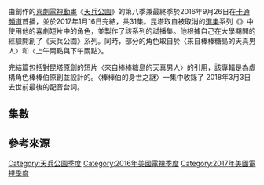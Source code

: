 {{Infobox television season
| season_number    = 8
| eng_name         = {{lang|en|''Regular Show'' (Season 8)}}
| bgcolour         = #A41C72
| image            = File:Regular Show S8 Region 4 DVD.jpg
| caption          = DVD封面（區域4）
| starring         = {{Plainlist| 
* {{le|詹姆斯·加蘭·昆塔|J. G. Quintel}}
* {{le|威廉・薩爾斯|William Salyers}}
* 山姆·馬林
* [[馬克·漢米爾|馬克·漢米爾]]
}}
| country          = {{USA}}
| network          = [[卡通頻道|卡通頻道]]
| first_aired      = {{Start date|2016|9|26}} 
| last_aired       = {{End date|2017|1|16}}<ref name="thegeekiary.com">[http://thegeekiary.com/steven-universe-returns/40358 "Steven Universe Returns with a Bomb on Jan 30! Plus More Cartoon Network Premieres - The Geekiary"] {{Wayback|url=http://thegeekiary.com/steven-universe-returns/40358 |date=20161221234445 }}. 21 December 2016. Retrieved on 28 December 2016.</ref> 
| num_episodes     = 31
| prev_season      = [[天兵公園_(第七季)|第七季]]
| episode_list     = [[天兵公園集數列表|天兵公園集數列表]]
}}

由{{le|詹姆斯·加蘭·昆塔|J. G. Quintel}}創作的[[喜劇|喜劇]][[電視動畫|電視動畫]]《[[天兵公園|天兵公園]]》的第八季兼最終季於2016年9月26日在[[卡通頻道|卡通頻道]]首播，並於2017年1月16日完結，共31集。昆塔取自被取消的[[選集|選集]]系列《{{le|卡通學院|The Cartoonstitute}}》中使用他的喜劇短片中的角色，並製作了該系列的試播集。他根據自己在大學期間的經驗開創了《天兵公園》系列。同時，部分的角色取自於〈來自棒棒糖島的天真男人〉和〈上午兩點與下午兩點〉。

完結篇包括對昆塔原創的短片〈來自棒棒糖島的天真男人〉的引用，該專輯是為虛構角色棒棒伯原創並設計的。〈棒棒伯的身世之謎〉一集中收錄了{{le|大衛·歐格登·史戴爾斯|David Ogden Stiers}} 2018年3月3日去世前最後的配音台詞。

==集數==
{{see also|天兵公園集數列表}}
<onlyinclude>{{Episode table
|background=#A41C72 |overall=5 |season=5 |title=25 |writer=35 |writerT=編劇和分鏡創作 |airdate=13 |airdateR=<ref name="S7">{{cite journal |url=http://www.tvguide.com/tvshows/regular-show/episodes-season-7/307239/ |title=Regular Show Season 7 episodes |journal=[[TV_Guide|TV Guide]] |accessdate=November 10, 2014 |archive-url=https://web.archive.org/web/20151012230215/http://www.tvguide.com/tvshows/regular-show/episodes-season-7/307239 |archive-date=2015-10-12 |url-status=no }}</ref> |prodcode=8 |prodcodeR=<ref>References for season 8 production codes:
* https://pbs.twimg.com/media/C2eLBZxUkAAqMMI.jpg {{Wayback|url=https://pbs.twimg.com/media/C2eLBZxUkAAqMMI.jpg |date=20170120053132 }}</ref> |country=美國 |viewers=9 |episodes=
{{Episode list/sublist|天兵公園集數列表
| EpisodeNumber   = 231
| EpisodeNumber2  = 1
| Title           = 天兵漂流記
| AltTitle        = One Space Day at a Time
| OriginalAirDate = {{Start date|2016|9|26}}
| WrittenBy       = 歐文·丹尼斯、肖恩·格拉斯
| ProdCode        = 1043-234
| ShortSummary    =
| Viewers         = 1.14<ref name="showbuzzdaily.com 2016">[http://www.showbuzzdaily.com/articles/showbuzzdailys-top-150-monday-cable-originals-network-finals-9-26-2016.html "UPDATED: SHOWBUZZDAILY's Top 150 Monday Cable Originals & Network Finals: 9.26.2016 | Showbuzz Daily"] {{Wayback|url=http://www.showbuzzdaily.com/articles/showbuzzdailys-top-150-monday-cable-originals-network-finals-9-26-2016.html |date=20160928002142 }}. Retrieved on 27 September 2016.</ref>
| LineColor       = A41C72
}}
{{Episode list/sublist|天兵公園集數列表
| EpisodeNumber   = 232
| EpisodeNumber2  = 2
| Title           = 機器人都是假的
| AltTitle        = Cool Bro Bots
| OriginalAirDate = {{Start date|2016|9|26}}
| WrittenBy       = Benton Connor and Sam Spina
| ProdCode        = 1043-235
| ShortSummary    =
| Viewers         = 1.14<ref name="showbuzzdaily.com 2016" />
| LineColor       = A41C72
}}
{{Episode list/sublist|天兵公園集數列表
| EpisodeNumber   = 233
| EpisodeNumber2  = 3
| Title           = 班森驚魂記
| AltTitle        = Welcome to Space
| OriginalAirDate = {{Start date|2016|9|27}}
| WrittenBy       = Madeline Queripel and Alex Cline
| ProdCode        = 1043-236
| ShortSummary    =
| Viewers         = 0.96<ref name="showbuzzdaily.com1">[http://www.showbuzzdaily.com/articles/showbuzzdailys-top-150-tuesday-cable-originals-network-finals-9-27-2016.html "UPDATED: SHOWBUZZDAILY's Top 150 Tuesday Cable Originals & Network Finals: 9.27.2016 | Showbuzz Daily"] {{Wayback|url=http://www.showbuzzdaily.com/articles/showbuzzdailys-top-150-tuesday-cable-originals-network-finals-9-27-2016.html |date=20161001103654 }}. Retrieved on 28 September 2016.</ref>
| LineColor       = A41C72
}}
{{Episode list/sublist|天兵公園集數列表
| EpisodeNumber   = 234
| EpisodeNumber2  = 4
| Title           = 太空打工怪談
| AltTitle        = Space Creds
| OriginalAirDate = {{Start date|2016|9|27}}
| WrittenBy       = Casey Crowe and Gideon Chase
| ProdCode        = 1043-237
| ShortSummary    =
| Viewers         = 0.96<ref name="showbuzzdaily.com1"/>
| LineColor       = A41C72
}}
{{Episode list/sublist|天兵公園集數列表
| EpisodeNumber   = 235
| EpisodeNumber2  = 5
| Title           = 恐怖求婚記
| AltTitle        = Lost and Found
| OriginalAirDate = {{Start date|2016|9|28}}
| WrittenBy       = Minty Lewis and Ryan Pequin
| ProdCode        = 1043-239
| ShortSummary    =
| Viewers         = 0.96<ref>[http://www.showbuzzdaily.com/articles/showbuzzdailys-top-150-wednesday-cable-originals-network-finals-9-28-2016.html "UPDATED: SHOWBUZZDAILY's Top 150 Wednesday Cable Originals & Network Finals: 9.28.2016 | Showbuzz Daily"] {{Wayback|url=http://www.showbuzzdaily.com/articles/showbuzzdailys-top-150-wednesday-cable-originals-network-finals-9-28-2016.html |date=20161002042158 }}. Retrieved on 29 September 2016.</ref>
| LineColor       = A41C72
}}
{{Episode list/sublist|天兵公園集數列表
| EpisodeNumber   = 236
| EpisodeNumber2  = 6
| Title           = 銀河系惡搞冠軍
| AltTitle        = Ugly Moons
| OriginalAirDate = {{Start date|2016|9|29}}
| WrittenBy       = Benton Connor and Sam Spina
| ProdCode        = 1043-240
| ShortSummary    =
| Viewers         = 0.98<ref>[http://www.showbuzzdaily.com/articles/showbuzzdailys-top-150-thursday-cable-originals-network-finals-9-29-2016.html "UPDATED: SHOWBUZZDAILY's Top 150 Thursday Cable Originals & Network Finals: 9.29.2016 | Showbuzz Daily"] {{Wayback|url=http://www.showbuzzdaily.com/articles/showbuzzdailys-top-150-thursday-cable-originals-network-finals-9-29-2016.html |date=20160930234329 }}. Retrieved on 30 September 2016.</ref>
| LineColor       = A41C72
}}
{{Episode list/sublist|天兵公園集數列表
| EpisodeNumber   = 237
| EpisodeNumber2  = 7
| Title           = 夢魘外星人
| AltTitle        = The Dream Warrior
| OriginalAirDate = {{Start date|2016|9|30}}
| WrittenBy       = Madeline Queripel and Alex Cline
| ProdCode        = 1043-241
| ShortSummary    =
| Viewers         = 1.09<ref>[http://www.showbuzzdaily.com/articles/showbuzzdailys-top-150-friday-cable-originals-network-finals-9-30-2016.html "UPDATED: SHOWBUZZDAILY's Top 150 Friday Cable Originals & Network Finals: 9.30.2016 | Showbuzz Daily"] {{Wayback|url=http://www.showbuzzdaily.com/articles/showbuzzdailys-top-150-friday-cable-originals-network-finals-9-30-2016.html |date=20161005030202 }}. Retrieved on 3 October 2016.</ref>
| LineColor       = A41C72
}}
{{Episode list/sublist|天兵公園集數列表
| EpisodeNumber   = 238 
| EpisodeNumber2  = 8
| Title           = 炒麵店奇遇記
| AltTitle        = The Brain of Evil
| OriginalAirDate = {{Start date|2016|10|3}}
| WrittenBy       = 歐文·丹尼斯、肖恩·格拉斯
| ProdCode        = 1043-238
| ShortSummary    =
| Viewers         = 0.82<ref>{{cite web|url=http://www.showbuzzdaily.com/articles/showbuzzdailys-top-150-monday-cable-originals-network-finals-10-3-2016.htm|title=Top 150 Monday Cable Originals & Network Finals: 10.3.2016|author=Mitch Metcalf|work=Showbuzz Daily|date=October 4, 2019|accessdate=September 28, 2019}}{{Dead link}}</ref>
| LineColor       = A41C72
}}
{{Episode list/sublist|天兵公園集數列表
| EpisodeNumber   = 239
| EpisodeNumber2  = 9
| Title           = 薯條情未了
| AltTitle        = Fries Night
| OriginalAirDate = {{Start date|2016|10|4}}
| WrittenBy       = Casey Crowe and Gideon Chase
| ProdCode        = 1043-242
| ShortSummary    =
| Viewers         = 0.95<ref>[http://www.showbuzzdaily.com/articles/showbuzzdailys-top-150-tuesday-cable-originals-network-finals-10-4-2016.html "UPDATED: SHOWBUZZDAILY's Top 150 Tuesday Cable Originals & Network Finals: 10.4.2016 | Showbuzz Daily"] {{Wayback|url=http://www.showbuzzdaily.com/articles/showbuzzdailys-top-150-tuesday-cable-originals-network-finals-10-4-2016.html |date=20161006022408 }}. Retrieved on 5 October 2016.</ref>
| LineColor       = A41C72
}}
{{Episode list/sublist|天兵公園集數列表
| EpisodeNumber   = 240
| EpisodeNumber2  = 10
| Title           = 太空樹妖
| AltTitle        = Spacey McSpaceTree
| OriginalAirDate = {{Start date|2016|10|5}}
| WrittenBy       = Benton Connor and Sam Spina
| ProdCode        = 1043-243
| ShortSummary    =
| Viewers         = 1.04<ref>[http://www.showbuzzdaily.com/articles/showbuzzdailys-top-150-wednesday-cable-originals-network-finals-10-5-2016.html "UPDATED: SHOWBUZZDAILY's Top 150 Wednesday Cable Originals & Network Finals: 10.5.2016 | Showbuzz Daily"] {{Wayback|url=http://www.showbuzzdaily.com/articles/showbuzzdailys-top-150-wednesday-cable-originals-network-finals-10-5-2016.html |date=20161006225548 }}. Retrieved on 6 October 2016.</ref>
| LineColor       = A41C72
}}
{{Episode list/sublist|天兵公園集數列表
| EpisodeNumber   = 241
| EpisodeNumber2  = 11
| Title           = 神耳星球
| AltTitle        = Can You Ear Me Now?
| OriginalAirDate = {{Start date|2016|10|6}}
| WrittenBy       = Madeline Queripel and Alex Cline
| ProdCode        = 1043-246
| ShortSummary    =
| Viewers         = 0.92<ref>[http://www.showbuzzdaily.com/articles/showbuzzdailys-top-150-thursday-cable-originals-network-finals-10-6-2016.html "UPDATED: SHOWBUZZDAILY's Top 150 Thursday Cable Originals & Network Finals: 10.6.2016 | Showbuzz Daily"] {{Wayback|url=http://www.showbuzzdaily.com/articles/showbuzzdailys-top-150-thursday-cable-originals-network-finals-10-6-2016.html |date=20161007225831 }}. Retrieved on 7 October 2016.</ref>
| LineColor       = A41C72
}}
{{Episode list/sublist|天兵公園集數列表
| EpisodeNumber   = 242
| EpisodeNumber2  = 12
| Title           = 電梯驚魂記
| AltTitle        = Stuck in an Elevator
| OriginalAirDate = {{Start date|2016|10|7}}
| WrittenBy       = Casey Crowe and Gideon Chase
| ProdCode        = 1043-247
| ShortSummary    =
| Viewers         = 0.95<ref>{{cite web|url=http://www.showbuzzdaily.com/articles/showbuzzdailys-top-150-friday-cable-originals-network-finals-10-7-2016.html|title=Updated: ShowBuzzDaily's Top 150 Friday Cable Originals & Network Finals: 10.7.2016|last=Metcalf|first=Mitch|accessdate=October 10, 2016|work=ShowBuzzDaily|date=October 10, 2016|archive-url=https://web.archive.org/web/20161011135901/http://www.showbuzzdaily.com/articles/showbuzzdailys-top-150-friday-cable-originals-network-finals-10-7-2016.html|archive-date=2016-10-11|url-status=yes}}</ref>
| LineColor       = A41C72
}}
{{Episode list/sublist|天兵公園集數列表
| EpisodeNumber   = 243
| EpisodeNumber2  = 13
| Title           = 星際五千大賽車
| AltTitle        = The Space Race
| OriginalAirDate = {{Start date|2016|10|10}}
| WrittenBy       = 歐文·丹尼斯、肖恩·格拉斯
| ProdCode        = 1043-248
| ShortSummary    =
| Viewers         = 0.93<ref>[http://www.showbuzzdaily.com/articles/showbuzzdailys-top-150-monday-cable-originals-network-finals-10-10-2016.html "UPDATED: SHOWBUZZDAILY's Top 150 Monday Cable Originals & Network Finals: 10.10.2016 | Showbuzz Daily"] {{Wayback|url=http://www.showbuzzdaily.com/articles/showbuzzdailys-top-150-monday-cable-originals-network-finals-10-10-2016.html |date=20161012035014 }}. Retrieved on 11 October 2016.</ref>
| LineColor       = A41C72
}}
{{Episode list/sublist|天兵公園集數列表
| EpisodeNumber   = 244
| EpisodeNumber2  = 14
| Title           = 爆雷魔人退散
| AltTitle        = Operation: Hear No Evil
| OriginalAirDate = {{Start date|2016|10|11}}
| WrittenBy       = Minty Lewis and Ryan Pequin
| ProdCode        = 1043-249
| ShortSummary    =
| Viewers         = 0.91<ref>[http://www.showbuzzdaily.com/articles/showbuzzdailys-top-150-tuesday-cable-originals-network-finals-10-11-2016.html "UPDATED: SHOWBUZZDAILY's Top 150 Tuesday Cable Originals & Network Finals: 10.11.2016 | Showbuzz Daily"] {{Wayback|url=http://www.showbuzzdaily.com/articles/showbuzzdailys-top-150-tuesday-cable-originals-network-finals-10-11-2016.html |date=20161013071838 }}. Retrieved on 12 October 2016.</ref>
| LineColor       = A41C72
}}
{{Episode list/sublist|天兵公園集數列表
| EpisodeNumber   = 245
| EpisodeNumber2  = 15
| Title           = 反棒棒伯來襲
| AltTitle        = Space Escape
| OriginalAirDate = {{Start date|2016|10|12}}
| WrittenBy       = Benton Connor and Sam Spina
| ProdCode        = 1043-250
| ShortSummary    =
| Viewers         = 0.84<ref>[http://www.showbuzzdaily.com/articles/showbuzzdailys-top-150-wednesday-cable-originals-network-finals-10-12-2016.html "UPDATED: SHOWBUZZDAILY's Top 150 Wednesday Cable Originals & Network Finals: 10.12.2016 | Showbuzz Daily"] {{Wayback|url=http://www.showbuzzdaily.com/articles/showbuzzdailys-top-150-wednesday-cable-originals-network-finals-10-12-2016.html |date=20161014060634 }}. Retrieved on 13 October 2016.</ref>
| LineColor       = A41C72
}}
{{Episode list/sublist|天兵公園集數列表
| EpisodeNumber   = 246
| EpisodeNumber2  = 16
| Title           = 新床新氣象
| AltTitle        = New Beds
| OriginalAirDate = {{Start date|2016|10|13}}
|WrittenBy        = Madeline Queripel and Alex Cline
| ProdCode        = 1043-251
| ShortSummary    =
| Viewers         = 1.15<ref>[http://www.showbuzzdaily.com/articles/showbuzzdailys-top-150-thursday-cable-originals-network-finals-10-13-2016.html "UPDATED: SHOWBUZZDAILY's Top 150 Thursday Cable Originals & Network Finals: 10.13.2016 | Showbuzz Daily"] {{Wayback|url=http://www.showbuzzdaily.com/articles/showbuzzdailys-top-150-thursday-cable-originals-network-finals-10-13-2016.html |date=20161016001856 }}. Retrieved on 14 October 2016.</ref>
| LineColor       = A41C72
}}
{{Episode list/sublist|天兵公園集數列表
| EpisodeNumber   = 247
| EpisodeNumber2  = 17
| Title           = 粒子傳送儀
| AltTitle        = Mordeby and Rigbecai
| OriginalAirDate = {{Start date|2016|10|14}}
| WrittenBy       = Casey Crowe and Gideon Chase
| ProdCode        = 1043-252
| ShortSummary    =
| Viewers         = 0.88<ref>[http://www.showbuzzdaily.com/articles/showbuzzdailys-top-150-friday-cable-originals-network-finals-10-14-2016.html "UPDATED: SHOWBUZZDAILY's Top 150 Friday Cable Originals & Network Finals: 10.14.2016 | Showbuzz Daily"] {{Wayback|url=http://www.showbuzzdaily.com/articles/showbuzzdailys-top-150-friday-cable-originals-network-finals-10-14-2016.html |date=20161018003157 }}. Retrieved on 17 October 2016.</ref>
| LineColor       = A41C72
}}
{{Episode list/sublist|天兵公園集數列表
| EpisodeNumber   = 248
| EpisodeNumber2  = 18
| Title           = 時空漩渦
| AltTitle        = Alpha Dome
| OriginalAirDate = {{Start date|2016|10|20}}
| WrittenBy       = 歐文·丹尼斯、肖恩·格拉斯
| ProdCode        = 1043-253
| ShortSummary    =
| Viewers         = 0.99<ref>[http://www.showbuzzdaily.com/articles/showbuzzdailys-top-150-thursday-cable-originals-network-finals-10-20-2016.html "UPDATED: SHOWBUZZDAILY's Top 150 Thursday Cable Originals & Network Finals: 10.20.2016 | Showbuzz Daily"] {{Wayback|url=http://www.showbuzzdaily.com/articles/showbuzzdailys-top-150-thursday-cable-originals-network-finals-10-20-2016.html |date=20161022001615 }}. Retrieved on 21 October 2016.</ref>
| LineColor       = A41C72
}}
{{Episode list/sublist|天兵公園集數列表
| EpisodeNumber   = 249<hr/>250
| EpisodeNumber2  = 19<hr/>20
| Title           = 很恐怖ㄟ萬聖節特輯
| AltTitle        = Terror Tales of the Park VI
| OriginalAirDate = {{Start date|2016|10|27}}
| WrittenBy       = 肖恩·格拉斯、歐文·丹尼斯、明蒂·路易士、瑞安·佩金
| ProdCode        = 1043-244<br>1043-245
| ShortSummary    =
| Viewers         = 1.05<ref>[http://www.showbuzzdaily.com/articles/showbuzzdailys-top-150-thursday-cable-originals-network-finals-10-27-2016.html "UPDATED: SHOWBUZZDAILY's Top 150 Thursday Cable Originals & Network Finals: 10.27.2016 | Showbuzz Daily"] {{Wayback|url=http://www.showbuzzdaily.com/articles/showbuzzdailys-top-150-thursday-cable-originals-network-finals-10-27-2016.html |date=20161029043623 }}. Retrieved on 28 October 2016.</ref>
| LineColor       = A41C72
}}
{{Episode list/sublist|天兵公園集數列表
| EpisodeNumber   = 251
| EpisodeNumber2  = 21 
| Title           = 棒棒伯的身世之謎
| AltTitle        = The Ice Tape 
| OriginalAirDate = {{Start date|2016|11|3}}
| WrittenBy       = Madeline Queripel and Alex Cline
| ProdCode        = 1043-256
| ShortSummary    =
| Viewers         = 0.92<ref>[http://www.showbuzzdaily.com/articles/showbuzzdailys-top-150-thursday-cable-originals-network-finals-11-3-2016.html "UPDATED: SHOWBUZZDAILY's Top 150 Thursday Cable Originals & Network Finals: 11.3.2016 | Showbuzz Daily"] {{Wayback|url=http://www.showbuzzdaily.com/articles/showbuzzdailys-top-150-thursday-cable-originals-network-finals-11-3-2016.html |date=20161105010635 }}. Retrieved on 4 November 2016.</ref>
| LineColor       = A41C72
}}
{{Episode list/sublist|天兵公園集數列表
| EpisodeNumber   = 252
| EpisodeNumber2  = 22
| Title           = 棒棒力覺醒
| AltTitle        = The Key to the Universe
| OriginalAirDate = {{Start date|2016|11|10}}
| WrittenBy       = Casey Crowe and Gideon Chase
| ProdCode        = 1043-257
| ShortSummary    =
| Viewers         = 1.02<ref>[http://www.showbuzzdaily.com/articles/showbuzzdailys-top-150-thursday-cable-originals-network-finals-11-10-2016.html "UPDATED: SHOWBUZZDAILY's Top 150 Thursday Cable Originals & Network Finals: 11.10.2016 | Showbuzz Daily"] {{Wayback|url=http://www.showbuzzdaily.com/articles/showbuzzdailys-top-150-thursday-cable-originals-network-finals-11-10-2016.html |date=20161112055911 }}. Retrieved on 11 November 2016.</ref>
| LineColor       = A41C72
}}
{{Episode list/sublist|天兵公園集數列表
| EpisodeNumber   = 253
| EpisodeNumber2  = 23
| Title           = 超殺棒棒伯
| AltTitle        = No Train No Gain
| OriginalAirDate = {{Start date|2016|11|17}}
| WrittenBy       = 歐文·丹尼斯、肖恩·格拉斯
| ProdCode        = 1043-258
| ShortSummary    =
| Viewers         = 0.99<ref>[http://www.showbuzzdaily.com/articles/showbuzzdailys-top-150-thursday-cable-originals-network-finals-11-17-2016.html "UPDATED: SHOWBUZZDAILY's Top 150 Thursday Cable Originals & Network Finals: 11.17.2016 | Showbuzz Daily"] {{Wayback|url=http://www.showbuzzdaily.com/articles/showbuzzdailys-top-150-thursday-cable-originals-network-finals-11-17-2016.html |date=20161119062522 }}. Retrieved on 18 November 2016.</ref>
| LineColor       = A41C72
}}
{{Episode list/sublist|天兵公園集數列表
| EpisodeNumber   = 254<hr/>255
| EpisodeNumber2  = 24<hr/>25
| Title           = 聖誕怪譚
| AltTitle        = Christmas in Space
| OriginalAirDate = {{Start date|2016|12|1}}
| WrittenBy       = Minty Lewis, Ryan Pequin, Benton Connor, and Sam Spina
| ProdCode        = 1043-254A<br>1043-254B
| ShortSummary    =
| Viewers         = 0.92<ref>{{cite web|url=http://www.showbuzzdaily.com/articles/showbuzzdailys-top-150-thursday-cable-originals-network-finals-coming-monday-12-1-2016.html|title=Top 150 Thursday Cable Originals & Network Finals: 12.1.2016|author=Mitch Metcalf|work=Showbuzz Daily|date=December 2, 2016|accessdate=April 23, 2019|archive-date=2020-11-08|archive-url=https://web.archive.org/web/20201108100515/http://www.showbuzzdaily.com/articles/showbuzzdailys-top-150-thursday-cable-originals-network-finals-coming-monday-12-1-2016.html|dead-url=yes}}</ref>
| LineColor       = A41C72
}}
{{Episode list/sublist|天兵公園集數列表
| EpisodeNumber   = 256
| EpisodeNumber2  = 26
| Title           = 以德報怨好棒棒
| AltTitle        = Kill 'Em with Kindness
| OriginalAirDate = {{Start date|2017|1|14}}
| WrittenBy       = Minty Lewis and Ryan Pequin
| ProdCode        = 1043-259
| ShortSummary    =
| Viewers         = 1.08<ref name="2x26-27">[http://www.showbuzzdaily.com/articles/showbuzzdailys-top-150-saturday-cable-originals-network-finals-1-14-2017.html "UPDATED: SHOWBUZZDAILY's Top 150 Saturday Cable Originals & Network Finals: 1.14.2017 | Showbuzz Daily"] {{Webarchive|url=https://web.archive.org/web/20170118224150/http://www.showbuzzdaily.com/articles/showbuzzdailys-top-150-saturday-cable-originals-network-finals-1-14-2017.html |date=2017-01-18 }}. Retrieved on 18 January 2017.</ref>
| LineColor       = A41C72
}}
{{Episode list/sublist|天兵公園集數列表
| EpisodeNumber   = 257
| EpisodeNumber2  = 27
| Title           = 師傅在哪裡
| AltTitle        = Meet the Seer
| OriginalAirDate = {{Start date|2017|1|14}}
| WrittenBy       = Benton Connor and Sam Spina
| ProdCode        = 1043-260
| ShortSummary    =
| Viewers         = 1.08<ref name="2x26-27"/>
|LineColor        = A41C72
}}
{{Episode list/sublist|天兵公園集數列表
| EpisodeNumber   = 258
| EpisodeNumber2  = 28
| Title           = 加油加油棒棒伯
| AltTitle        = Cheer Up Pops
| OriginalAirDate = {{Start date|2017|1|16}}
| WrittenBy       = Casey Crowe and Gideon Chase
| ProdCode        = 1043-261
| ShortSummary    =
| Viewers         = 1.33<ref name="2x28-31">[http://www.showbuzzdaily.com/articles/showbuzzdailys-top-150-monday-cable-originals-network-finals-1-16-2017.html "UPDATED: SHOWBUZZDAILY's Top 150 Monday Cable Originals & Network Finals: 1.16.2017 | Showbuzz Daily"] {{Webarchive|url=https://web.archive.org/web/20170119043316/http://www.showbuzzdaily.com/articles/showbuzzdailys-top-150-monday-cable-originals-network-finals-1-16-2017.html |date=2017-01-19 }}. Retrieved on 18 January 2017.</ref>
| LineColor       = A41C72
}}
{{Episode list/sublist|天兵公園集數列表
| EpisodeNumber   = 259<hr>260<hr>261
| EpisodeNumber2  = 29<hr>30<hr>31
| Title           = [[史詩終極戰役|史詩終極戰役]]
| AltTitle        = A Regular Epic Final Battle
| OriginalAirDate = {{Start date|2017|1|16}}
| WrittenBy       = J.G.昆塔、瑪德琳·奎珀爾、艾力克斯·克萊恩、明蒂·路易士、瑞安·佩金、安德烈斯·沙拉夫、本頓·康納、歐文·丹尼斯、山姆·史皮納
| ProdCode = 1043-262<hr/>1043-264A<hr/>1043-264B
| ShortSummary    =
| Viewers         = 1.33<ref name="2x28-31"/><hr/>1.37<ref name="2x28-31"/><hr/>1.37<ref name="2x28-31"/>
| LineColor       = A41C72
}}
}}</onlyinclude>

==參考來源==
{{reflist|30em}}

{{天兵公園}}

[[Category:天兵公園季度|Category:天兵公園季度]]
[[Category:2016年美國電視季度|Category:2016年美國電視季度]]
[[Category:2017年美國電視季度|Category:2017年美國電視季度]]